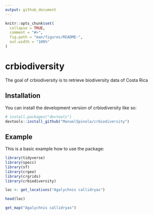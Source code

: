```yaml
---
output: github_document
---
```


<!-- README.md is generated from README.Rmd. Please edit that file -->

```r
knitr::opts_chunk$set(
  collapse = TRUE,
  comment = "#>",
  fig.path = "man/figures/README-",
  out.width = "100%"
)
```

# crbiodiversity

<!-- badges: start -->
<!-- badges: end -->

The goal of crbiodiversity is to retrieve biodiversity data of Costa Rica

## Installation

You can install the development version of crbiodiversity like so:

``` r
# install.packages("devtools")
devtools::install_github("ManuelSpinola/crbiodiversity")
```

## Example

This is a basic example how to use the package:

```r
library(tidyverse)
library(spocc)
library(sf)
library(crgeo)
library(crgrids)
library(crbiodiversity)
```


```r
loc <- get_locations("Agalychnis callidryas")
```


```r
head(loc)
```


```r
get_map("Agalychnis callidryas")
```





